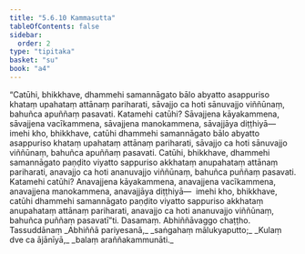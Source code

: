 ```yaml
---
title: "5.6.10 Kammasutta"
tableOfContents: false
sidebar:
  order: 2
type: "tipitaka"
basket: "su"
book: "a4"
---
```



<DynamicBreadcrumb />

<Division number="263" book="a4" bookNo="15" page="575">

<Paragraph number="1562" book="a4">
“Catūhi, bhikkhave, dhammehi samannāgato bālo abyatto asappuriso khataṃ upahataṃ attānaṃ pariharati, sāvajjo ca hoti sānuvajjo viññūnaṃ, bahuñca apuññaṃ pasavati. Katamehi catūhi? Sāvajjena kāyakammena, sāvajjena vacīkammena, sāvajjena manokammena, sāvajjāya diṭṭhiyā—  imehi kho, bhikkhave, catūhi dhammehi samannāgato bālo abyatto asappuriso khataṃ upahataṃ attānaṃ pariharati, sāvajjo ca hoti sānuvajjo viññūnaṃ, bahuñca apuññaṃ pasavati.
</Paragraph>

<Paragraph number="1563" book="a4">
Catūhi, bhikkhave, dhammehi samannāgato paṇḍito viyatto sappuriso akkhataṃ anupahataṃ attānaṃ pariharati, anavajjo ca hoti ananuvajjo viññūnaṃ, bahuñca puññaṃ pasavati. Katamehi catūhi? Anavajjena kāyakammena, anavajjena vacīkammena, anavajjena manokammena, anavajjāya diṭṭhiyā—  imehi kho, bhikkhave, catūhi dhammehi samannāgato paṇḍito viyatto sappuriso akkhataṃ anupahataṃ attānaṃ pariharati, anavajjo ca hoti ananuvajjo viññūnaṃ, bahuñca puññaṃ pasavatī”ti.

</Paragraph>
</Division>

<Paragraph number="1564" type="center" book="a4">
Dasamaṃ.



</Paragraph>

<Paragraph number="1565" type="center" book="a4">
Abhiññāvaggo chaṭṭho.



</Paragraph>

<Paragraph number="1566" type="center" book="a4">
Tassuddānaṃ


</Paragraph>

<Paragraph number="1567" type="verses" book="a4">
_Abhiññā pariyesanā,_  
_saṅgahaṃ mālukyaputto;_  
_Kulaṃ dve ca ājānīyā,_  
_balaṃ araññakammunāti._
</Paragraph>